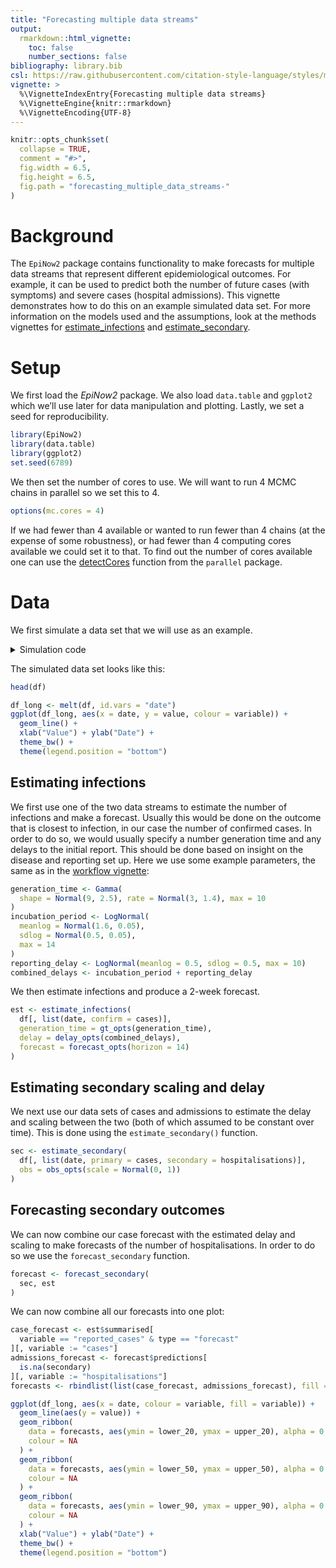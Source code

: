 ```yaml
---
title: "Forecasting multiple data streams"
output:
  rmarkdown::html_vignette:
    toc: false
    number_sections: false
bibliography: library.bib
csl: https://raw.githubusercontent.com/citation-style-language/styles/master/apa-numeric-superscript-brackets.csl
vignette: >
  %\VignetteIndexEntry{Forecasting multiple data streams}
  %\VignetteEngine{knitr::rmarkdown}
  %\VignetteEncoding{UTF-8}
---
```


```r
knitr::opts_chunk$set(
  collapse = TRUE,
  comment = "#>",
  fig.width = 6.5,
  fig.height = 6.5,
  fig.path = "forecasting_multiple_data_streams-"
)
```

# Background

The `EpiNow2` package contains functionality to make forecasts for multiple data streams that represent different epidemiological outcomes.
For example, it can be used to predict both the number of future cases (with symptoms) and severe cases (hospital admissions).
This vignette demonstrates how to do this on an example simulated data set.
For more information on the models used and the assumptions, look at the methods vignettes for [estimate_infections](estimate_infections.html) and [estimate_secondary](estimate_secondary.html).

# Setup

We first load the _EpiNow2_ package.
We also load `data.table` and `ggplot2` which we'll use later for data manipulation and plotting.
Lastly, we set a seed for reproducibility.

```r
library(EpiNow2)
library(data.table)
library(ggplot2)
set.seed(6789)
```

We then set the number of cores to use. We will want to run 4 MCMC chains in parallel so we set this to 4.

```r
options(mc.cores = 4)
```

If we had fewer than 4 available or wanted to run fewer than 4 chains (at the expense of some robustness), or had fewer than 4 computing cores available we could set it to that. To find out the number of cores available one can use the [detectCores](https://rdrr.io/r/parallel/detectCores.html) function from the `parallel` package.

# Data

We first simulate a data set that we will use as an example.

<details><summary> Simulation code</summary>

```r
cases <- example_confirmed[1:60]
```

We then generate another data set of hospitalisations, assuming that 10% of confirmed cases become hospitalised with a delay from case confirmation that is given by a lognormal distribution with mean of 7 days and standard deviation of 3 days.

```r
admission_delay <- LogNormal(mean = 7, sd = 3)
admission_scale <- Fixed(0.1)
```

We use the `simulate_secondary` function to generate a time series of hospitalisations

```r
## first, rename the column to what is expected by `simulate_secondary`
primary <- cases[, list(date, primary = confirm)]
## generate hospitalisation data
hosp <- simulate_secondary(
  primary,
  delays = delay_opts(admission_delay),
  obs = obs_opts(family = "poisson", scale = admission_scale)
)
```

Using this we then create a combined data set:

```r
df <- merge(primary, hosp, by = "date")
setnames(
  df,
  c("date", "primary", "secondary"),
  c("date", "cases", "hospitalisations")
)
```
</details>

The simulated data set looks like this:

```r
head(df)

df_long <- melt(df, id.vars = "date")
ggplot(df_long, aes(x = date, y = value, colour = variable)) +
  geom_line() +
  xlab("Value") + ylab("Date") +
  theme_bw() +
  theme(legend.position = "bottom")
```

## Estimating infections

We first use one of the two data streams to estimate the number of infections and make a forecast.
Usually this would be done on the outcome that is closest to infection, in our case the number of confirmed cases.
In order to do so, we would usually specify a number generation time and any delays to the initial report.
This should be done based on insight on the disease and reporting set up.
Here we use some example parameters, the same as in the [workflow vignette](estimate_infections_workflow.html):

```r
generation_time <- Gamma(
  shape = Normal(9, 2.5), rate = Normal(3, 1.4), max = 10
)
incubation_period <- LogNormal(
  meanlog = Normal(1.6, 0.05),
  sdlog = Normal(0.5, 0.05),
  max = 14
)
reporting_delay <- LogNormal(meanlog = 0.5, sdlog = 0.5, max = 10)
combined_delays <- incubation_period + reporting_delay
```

We then estimate infections and produce a 2-week forecast.

```r
est <- estimate_infections(
  df[, list(date, confirm = cases)],
  generation_time = gt_opts(generation_time),
  delay = delay_opts(combined_delays),
  forecast = forecast_opts(horizon = 14)
)
```

## Estimating secondary scaling and delay

We next use our data sets of cases and admissions to estimate the delay and scaling between the two (both of which assumed to be constant over time).
This is done using the `estimate_secondary()` function.

```r
sec <- estimate_secondary(
  df[, list(date, primary = cases, secondary = hospitalisations)],
  obs = obs_opts(scale = Normal(0, 1))
)
```

## Forecasting secondary outcomes

We can now combine our case forecast with the estimated delay and scaling to make forecasts of the number of hospitalisations.
In order to do so we use the `forecast_secondary` function.

```r
forecast <- forecast_secondary(
  sec, est
)
```

We can now combine all our forecasts into one plot:

```r
case_forecast <- est$summarised[
  variable == "reported_cases" & type == "forecast"
][, variable := "cases"]
admissions_forecast <- forecast$predictions[
  is.na(secondary)
][, variable := "hospitalisations"]
forecasts <- rbindlist(list(case_forecast, admissions_forecast), fill = TRUE)

ggplot(df_long, aes(x = date, colour = variable, fill = variable)) +
  geom_line(aes(y = value)) +
  geom_ribbon(
    data = forecasts, aes(ymin = lower_20, ymax = upper_20), alpha = 0.8,
    colour = NA
  ) +
  geom_ribbon(
    data = forecasts, aes(ymin = lower_50, ymax = upper_50), alpha = 0.5,
    colour = NA
  ) +
  geom_ribbon(
    data = forecasts, aes(ymin = lower_90, ymax = upper_90), alpha = 0.2,
    colour = NA
  ) +
  xlab("Value") + ylab("Date") +
  theme_bw() +
  theme(legend.position = "bottom")
```
